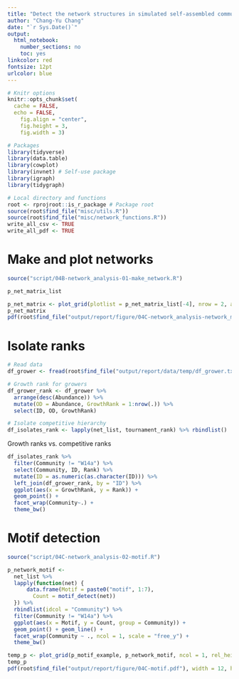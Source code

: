 ```yaml
---
title: "Detect the network structures in simulated self-assembled communities"
author: "Chang-Yu Chang"
date: "`r Sys.Date()`"
output:
  html_notebook:
    number_sections: no
    toc: yes
linkcolor: red
fontsize: 12pt
urlcolor: blue
---
```


```r
# Knitr options
knitr::opts_chunk$set(
  cache = FALSE, 
  echo = FALSE,
	fig.align = "center",
	fig.height = 3,
	fig.width = 3)

# Packages
library(tidyverse)
library(data.table)
library(cowplot)
library(invnet) # Self-use package
library(igraph)
library(tidygraph)

# Local directory and functions
root <- rprojroot::is_r_package # Package root
source(root$find_file("misc/utils.R"))
source(root$find_file("misc/network_functions.R"))
write_all_csv <- TRUE
write_all_pdf <- TRUE
```



# Make and plot networks

```r
source("script/04B-network_analysis-01-make_network.R")
```



```r
p_net_matrix_list
```


```r
p_net_matrix <- plot_grid(plotlist = p_net_matrix_list[-4], nrow = 2, align = "h", axis = "bt")
p_net_matrix
pdf(root$find_file("output/report/figure/04C-network_analysis-network_matrix.pdf"), width = 8, height = 8); p_net_matrix; invisible(dev.off())
```




# Isolate ranks

```r
# Read data
df_grower <- fread(root$find_file("output/report/data/temp/df_grower.txt"))

# Growth rank for growers
df_grower_rank <- df_grower %>% 
  arrange(desc(Abundance)) %>%
  mutate(OD = Abundance, GrowthRank = 1:nrow(.)) %>%
  select(ID, OD, GrowthRank)

# Isolate competitive hierarchy
df_isolates_rank <- lapply(net_list, tournament_rank) %>% rbindlist()
```

Growth ranks vs. competitive ranks 

```r
df_isolates_rank %>%
  filter(Community != "W14a") %>%
  select(Community, ID, Rank) %>%
  mutate(ID = as.numeric(as.character(ID))) %>%
  left_join(df_grower_rank, by = "ID") %>%
  ggplot(aes(x = GrowthRank, y = Rank)) +
  geom_point() +
  facet_wrap(Community~.) +
  theme_bw()
```



# Motif detection

```r
source("script/04C-network_analysis-02-motif.R")
```


```r
p_network_motif <- 
  net_list %>%
  lapply(function(net) {
      data.frame(Motif = paste0("motif", 1:7),
        Count = motif_detect(net))
  }) %>%
  rbindlist(idcol = "Community") %>%
  filter(Community != "W14a") %>% 
  ggplot(aes(x = Motif, y = Count, group = Community)) +
  geom_point() + geom_line() +
  facet_wrap(Community ~ ., ncol = 1, scale = "free_y") +
  theme_bw()
```


```r
temp_p <- plot_grid(p_motif_example, p_network_motif, ncol = 1, rel_heights = c(0.2, 1.5))
temp_p
pdf(root$find_file("output/report/figure/04C-motif.pdf"), width = 12, height = 20); temp_p; invisible(dev.off())
```

















